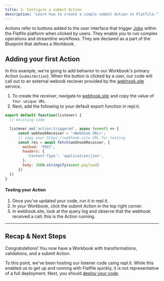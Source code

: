 ```yaml
---
title: 3. Configure a submit Action
description: "Learn how to create a simple submit Action in Flatfile."
---
```


Actions refer to buttons added to the user interface that trigger <Tooltip tip="Learn about Jobs">[Jobs](../concepts/jobs)</Tooltip> within the Flatfile platform when clicked by users. They enable you to run complex operations and streamline workflows. They are declared as a part of the Blueprint that defines a Workbook.

## Adding your first Action

In this example, we're going to add behavior to our Workbook's primary Action (`submitAction`). When the button is clicked by a user, our code will call out to an external webook reciever provided by the [webhook.site](https://webhook.site) service.

1. To create the receiver, navigate to [webhook.site](https://webhook.site) and copy the value of `Your unique URL`.
2. Next, add the following to your default export function in repl.it.

```js index.js
export default function(listener) {
  // existing code

  listener.on('action:triggered', async (event) => {
      const webhookReceiver = '<Webhook URL>';  
      // copy your https://webhook.site URL for testing
      const res = await fetch(webhookReceiver, {
        method: 'POST',
        headers: {
          'Content-Type': 'application/json',
        },
        body: JSON.stringify(event.payload)
      })
  })
}
```

#### Testing your Action

1. Once you've updated your code, run it in repl.it.
2. In your Workbook, click the submit Action in the top right corner.
3. In webhook.site, look at the query log and observe that the webhook received a call; this is the Action running.


---

## Recap & Next Steps
Congratulations! You now have a Workbook with transformations, validations, and a submit Action.

To this point, we've been hosting our listener code using repl.it. While this enabled us to get up and running with Flatfile quickly, it is not representative of a full deployment. Next, you should [deploy your code](../developer-tools/deploying).
